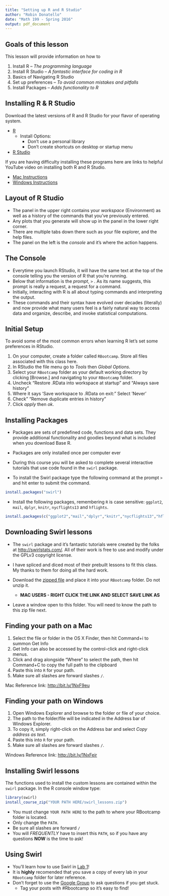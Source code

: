```yaml
---
title: "Setting up R and R Studio"
author: "Robin Donatello"
date: "Math 199 - Spring 2016"
output: pdf_document
---
```


##  Goals of this lesson
This lesson will provide information on how to

1. Install R  -- _The programming language_
2. Install R Studio -- _A fantastic interface for coding in R_
3. Basics of Navigating R Studio
4. Set up preferences -- _To avoid common mistakes and pitfalls_
5. Install Packages -- _Adds functionality to R_


## Installing R & R Studio

Download the latest versions of R and R Studio for your flavor of operating system.

* [R](http://cran.r-project.org/)
    - Install Options:
        - Don't use a personal library
        - Don't create shortcuts on desktop or startup menu
* [R Studio](http://www.rstudio.com/products/rstudio/download/)

If you are having difficulty installing these programs here are links to helpful YouTube video on installing both R and R Studio. 

- [Mac Instructions](http://www.youtube.com/watch?v=uxuuWXU-7UQ)
- [Windows Instructions](http://www.youtube.com/watch?v=Ohnk9hcxf9M)




## Layout of R Studio

- The panel in the upper right contains your *workspace* (Environment) as well as a 
history of the commands that you've previously entered.  
- Any plots that you generate will show up in the panel in the lower right corner.
- There are multiple tabs down there such as your file explorer, and the help files. 
- The panel on the left is the *console* and it's where the action happens.

## The Console

- Everytime you launch RStudio, it will have the same text at the top of the 
console telling you the version of R that you're running.  
- Below that information is the *prompt*, `>` . As its name suggests, this prompt is really a request, a request for a command. 
- Initially, interacting with R is all about typing commands and interpreting the output. 
- These commands and their syntax have evolved over decades (literally) and now provide what many users feel is a fairly natural way to access data and organize, describe, and invoke statistical computations.


## Initial Setup
To avoid some of the most common errors when learning R let's set some preferences in RStudio. 

1. On your computer, create a folder called `RBootcamp`. Store all files associated with this class here.
2. In RStudio the file menu go to _Tools_ then _Global Options_. 
3. Select your `RBootcamp` folder as your default working directory by clicking [Browse.] and navigating to your `RBootcamp` folder. 
4. Uncheck "Restore .RData into workspace at startup" and "Always save history"
5. Where it says 'Save workspace to .RData on exit:" Select 'Never'
6. Check" "Remove duplicate entries in history"
7. Click _apply_ then _ok_. 

## Installing Packages 
* Packages are sets of predefined code, functions and data sets. They provide additional functionality and goodies beyond what is included when you download Base R. 

* <div class="red">Packages are only installed once per computer ever</div> 

* During this course you will be asked to complete several interactive tutorials that use code found in the `swirl` package. 

* To install the Swirl package type the following command at the prompt `>` and hit enter to submit the command.
```r
install.packages("swirl")
```

* Install the following packages, remembering `R` is case sensitive: `ggplot2`, `mail`, `dplyr`, `knitr`, `nycflights13` and `hflights`. 


```r
install.packages(c("ggplot2","mail","dplyr","knitr","nycflights13","hflights"))
```

## Downloading Swirl lessons

* The `swirl` package and it's fantastic tutorials were created by the folks at [http://swirlstats.com/](http://swirlstats.com/). All of their work is free to use and modify under the GPLv3 copyright license. 

* I have spliced and diced most of their prebuilt lessons to fit this class. My thanks to them for doing all the hard work. 

* Download the [zipped file](http://norcalbiostat.github.io/R-Bootcamp/swirl_lessons.zip) and place it into your `RBootcamp` folder. Do not unzip it. 
    - **MAC USERS - RIGHT CLICK THE LINK AND SELECT SAVE LINK AS**

* Leave a window open to this folder. You will need to know the path to this zip file next. 

## Finding your path on a Mac

1. Select the file or folder in the OS X Finder, then hit Command+i to summon Get Info
2. Get Info can also be accessed by the control-click and right-click menus.
3. Click and drag alongside "Where" to select the path, then hit Command+C to copy the full path to the clipboard 
4. Paste this into `R` for your path. 
5. Make sure all slashes are forward slashes `/`.

Mac Reference link: <http://bit.ly/1NxF9eu>


## Finding your path on Windows

1. Open Windows Explorer and browse to the folder or file of your choice.
2. The path to the folder/file will be indicated in the Address bar of Windows Explorer.
3. To copy it, simply right-click on the Address bar and select _Copy address as text_.
4. Paste this into `R` for your path. 
5. Make sure all slashes are forward slashes `/`.


Windows Reference link: <http://bit.ly/1NxFeir>


## Installing Swirl lessons
The functions used to install the custom lessons are contained within the `swirl` package. In the R console window type: 
```r
library(swirl)
install_course_zip("YOUR PATH HERE/swirl_lessons.zip")
```
* You must change `YOUR PATH HERE` to the path to where your RBootcamp folder is located. 
* Only change the `PATH`. 
* Be sure all slashes are forward `/`
* You will *_FREQUENTLY_* have to insert this `PATH`, so if you have any questions **NOW** is the time to ask!


## Using Swirl

* You'll learn how to use Swirl in [Lab 1](https://raw.githubusercontent.com/norcalbiostat/R-Bootcamp/gh-pages/labs/Lab1_-_Getting_Started_in_R.pdf)!
* It is **highly** recomended that you save a copy of every lab in your `RBootcamp` folder for later reference. 
* Don't forget to use the [Google Group](https://groups.google.com/forum/#!forum/csuc_stat) to ask questions if you get stuck.
    - Tag your posts with #Rbootcamp so it's easy to find!

